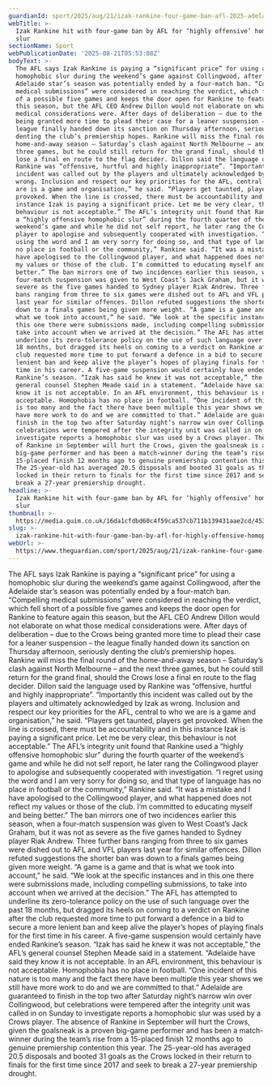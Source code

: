 ```yaml
---
guardianId: sport/2025/aug/21/izak-rankine-four-game-ban-afl-2025-adelaide-crows-ntwnfb
webTitle: >-
  Izak Rankine hit with four-game ban by AFL for ‘highly offensive’ homophobic
  slur
sectionName: Sport
webPublicationDate: '2025-08-21T05:53:08Z'
bodyText: >-
  The AFL says Izak Rankine is paying a “significant price” for using a
  homophobic slur during the weekend’s game against Collingwood, after the
  Adelaide star’s season was potentially ended by a four-match ban. “Compelling
  medical submissions” were considered in reaching the verdict, which fell short
  of a possible five games and keeps the door open for Rankine to feature again
  this season, but the AFL CEO Andrew Dillon would not elaborate on what those
  medical considerations were. After days of deliberation – due to the Crows
  being granted more time to plead their case for a leaner suspension – the
  league finally handed down its sanction on Thursday afternoon, seriously
  denting the club’s premiership hopes. Rankine will miss the final round of the
  home-and-away season – Saturday’s clash against North Melbourne – and the next
  three games, but he could still return for the grand final, should the Crows
  lose a final en route to the flag decider. Dillon said the language used by
  Rankine was “offensive, hurtful and highly inappropriate”. “Importantly this
  incident was called out by the players and ultimately acknowledged by Izak as
  wrong. Inclusion and respect our key priorities for the AFL, central to who we
  are is a game and organisation,” he said. “Players get taunted, players get
  provoked. When the line is crossed, there must be accountability and in this
  instance Izak is paying a significant price. Let me be very clear, this
  behaviour is not acceptable.” The AFL’s integrity unit found that Rankine used
  a “highly offensive homophobic slur” during the fourth quarter of the
  weekend’s game and while he did not self report, he later rang the Collingwood
  player to apologise and subsequently cooperated with investigation. “I regret
  using the word and I am very sorry for doing so, and that type of language has
  no place in football or the community,” Rankine said. “It was a mistake and I
  have apologised to the Collingwood player, and what happened does not reflect
  my values or those of the club. I’m committed to educating myself and being
  better.” The ban mirrors one of two incidences earlier this season, when a
  four-match suspension was given to West Coast’s Jack Graham, but it was not as
  severe as the five games handed to Sydney player Riak Andrew. Three further
  bans ranging from three to six games were dished out to AFL and VFL players
  last year for similar offences. Dillon refuted suggestions the shorter ban was
  down to a finals games being given more weight. “A game is a game and that is
  what we took into account,” he said. “We look at the specific instances and in
  this one there were submissions made, including compelling submissions, to
  take into account when we arrived at the decision.” The AFL has attempted to
  underline its zero-tolerance policy on the use of such language over the past
  18 months, but dragged its heels on coming to a verdict on Rankine after the
  club requested more time to put forward a defence in a bid to secure a more
  lenient ban and keep alive the player’s hopes of playing finals for the first
  time in his career. A five-game suspension would certainly have ended
  Rankine’s season. “Izak has said he knew it was not acceptable,” the AFL’s
  general counsel Stephen Meade said in a statement. “Adelaide have said they
  know it is not acceptable. In an AFL environment, this behaviour is not
  acceptable. Homophobia has no place in football. “One incident of this nature
  is too many and the fact there have been multiple this year shows we still
  have more work to do and we are committed to that.” Adelaide are guaranteed to
  finish in the top two after Saturday night’s narrow win over Collingwood, but
  celebrations were tempered after the integrity unit was called in on Sunday to
  investigate reports a homophobic slur was used by a Crows player. The absence
  of Rankine in September will hurt the Crows, given the goalsneak is a proven
  big-game performer and has been a match-winner during the team’s rise from a
  15-placed finish 12 months ago to genuine premiership contention this year.
  The 25-year-old has averaged 20.5 disposals and booted 31 goals as the Crows
  locked in their return to finals for the first time since 2017 and seek to
  break a 27-year premiership drought.
headline: >-
  Izak Rankine hit with four-game ban by AFL for ‘highly offensive’ homophobic
  slur
thumbnail: >-
  https://media.guim.co.uk/16da1cfdbd60c4f59ca537cb711b139431aae2cd/453_0_4528_3622/500.jpg
slug: >-
  izak-rankine-hit-with-four-game-ban-by-afl-for-highly-offensive-homophobic-slur
webUrl: >-
  https://www.theguardian.com/sport/2025/aug/21/izak-rankine-four-game-ban-afl-2025-adelaide-crows-ntwnfb
---
```

The AFL says Izak Rankine is paying a “significant price” for using a homophobic slur during the weekend’s game against Collingwood, after the Adelaide star’s season was potentially ended by a four-match ban. “Compelling medical submissions” were considered in reaching the verdict, which fell short of a possible five games and keeps the door open for Rankine to feature again this season, but the AFL CEO Andrew Dillon would not elaborate on what those medical considerations were. After days of deliberation – due to the Crows being granted more time to plead their case for a leaner suspension – the league finally handed down its sanction on Thursday afternoon, seriously denting the club’s premiership hopes. Rankine will miss the final round of the home-and-away season – Saturday’s clash against North Melbourne – and the next three games, but he could still return for the grand final, should the Crows lose a final en route to the flag decider. Dillon said the language used by Rankine was “offensive, hurtful and highly inappropriate”. “Importantly this incident was called out by the players and ultimately acknowledged by Izak as wrong. Inclusion and respect our key priorities for the AFL, central to who we are is a game and organisation,” he said. “Players get taunted, players get provoked. When the line is crossed, there must be accountability and in this instance Izak is paying a significant price. Let me be very clear, this behaviour is not acceptable.” The AFL’s integrity unit found that Rankine used a “highly offensive homophobic slur” during the fourth quarter of the weekend’s game and while he did not self report, he later rang the Collingwood player to apologise and subsequently cooperated with investigation. “I regret using the word and I am very sorry for doing so, and that type of language has no place in football or the community,” Rankine said. “It was a mistake and I have apologised to the Collingwood player, and what happened does not reflect my values or those of the club. I’m committed to educating myself and being better.” The ban mirrors one of two incidences earlier this season, when a four-match suspension was given to West Coast’s Jack Graham, but it was not as severe as the five games handed to Sydney player Riak Andrew. Three further bans ranging from three to six games were dished out to AFL and VFL players last year for similar offences. Dillon refuted suggestions the shorter ban was down to a finals games being given more weight. “A game is a game and that is what we took into account,” he said. “We look at the specific instances and in this one there were submissions made, including compelling submissions, to take into account when we arrived at the decision.” The AFL has attempted to underline its zero-tolerance policy on the use of such language over the past 18 months, but dragged its heels on coming to a verdict on Rankine after the club requested more time to put forward a defence in a bid to secure a more lenient ban and keep alive the player’s hopes of playing finals for the first time in his career. A five-game suspension would certainly have ended Rankine’s season. “Izak has said he knew it was not acceptable,” the AFL’s general counsel Stephen Meade said in a statement. “Adelaide have said they know it is not acceptable. In an AFL environment, this behaviour is not acceptable. Homophobia has no place in football. “One incident of this nature is too many and the fact there have been multiple this year shows we still have more work to do and we are committed to that.” Adelaide are guaranteed to finish in the top two after Saturday night’s narrow win over Collingwood, but celebrations were tempered after the integrity unit was called in on Sunday to investigate reports a homophobic slur was used by a Crows player. The absence of Rankine in September will hurt the Crows, given the goalsneak is a proven big-game performer and has been a match-winner during the team’s rise from a 15-placed finish 12 months ago to genuine premiership contention this year. The 25-year-old has averaged 20.5 disposals and booted 31 goals as the Crows locked in their return to finals for the first time since 2017 and seek to break a 27-year premiership drought.
